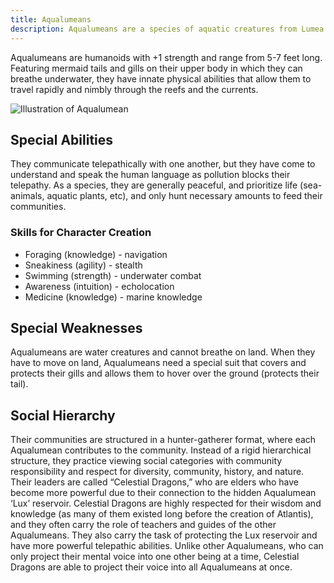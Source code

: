 ```yaml
---
title: Aqualumeans
description: Aqualumeans are a species of aquatic creatures from Lumea.
---
```


Aqualumeans are humanoids with +1 strength and range from 5-7 feet long. Featuring mermaid tails and gills on their upper body in which they can breathe underwater, they have innate physical abilities that allow them to travel rapidly and nimbly through the reefs and the currents.

![Illustration of Aqualumean](../../../assets/species/aqualumean.webp)

## Special Abilities

They communicate telepathically with one another, but they have come to understand and speak the human language as pollution blocks their telepathy. As a species, they are generally peaceful, and prioritize life (sea-animals, aquatic plants, etc), and only hunt necessary amounts to feed their communities.

### Skills for Character Creation

-   Foraging (knowledge) - navigation
-   Sneakiness (agility) - stealth
-   Swimming (strength) - underwater combat
-   Awareness (intuition) - echolocation
-   Medicine (knowledge) - marine knowledge

## Special Weaknesses

Aqualumeans are water creatures and cannot breathe on land. When they have to move on land, Aqualumeans need a special suit that covers and protects their gills and allows them to hover over the ground (protects their tail).

## Social Hierarchy

Their communities are structured in a hunter-gatherer format, where each Aqualumean contributes to the community. Instead of a rigid hierarchical structure, they practice viewing social categories with community responsibility and respect for diversity, community, history, and nature. Their leaders are called “Celestial Dragons,” who are elders who have become more powerful due to their connection to the hidden Aqualumean ‘Lux’ reservoir. Celestial Dragons are highly respected for their wisdom and knowledge (as many of them existed long before the creation of Atlantis), and they often carry the role of teachers and guides of the other Aqualumeans. They also carry the task of protecting the Lux reservoir and have more powerful telepathic abilities. Unlike other Aqualumeans, who can only project their mental voice into one other being at a time, Celestial Dragons are able to project their voice into all Aqualumeans at once.
